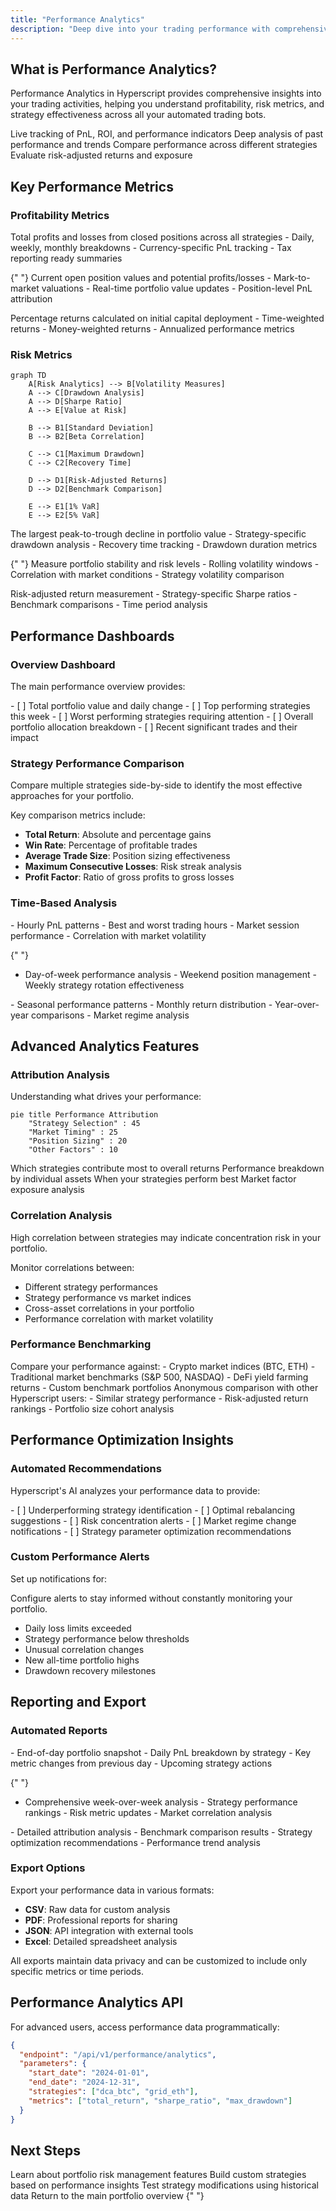 ```yaml
---
title: "Performance Analytics"
description: "Deep dive into your trading performance with comprehensive analytics and insights"
---
```


## What is Performance Analytics?

Performance Analytics in Hyperscript provides comprehensive insights into your trading activities, helping you understand profitability, risk metrics, and strategy effectiveness across all your automated trading bots.

<CardGroup cols={2}>
  <Card title="Real-Time Metrics" icon="chart-line">
    Live tracking of PnL, ROI, and performance indicators
  </Card>
  <Card title="Historical Analysis" icon="clock-rotate-left">
    Deep analysis of past performance and trends
  </Card>
  <Card title="Strategy Comparison" icon="scale-balanced">
    Compare performance across different strategies
  </Card>
  <Card title="Risk Assessment" icon="shield-check">
    Evaluate risk-adjusted returns and exposure
  </Card>
</CardGroup>

## Key Performance Metrics

### Profitability Metrics

<AccordionGroup>
  <Accordion title="Realized PnL">
    Total profits and losses from closed positions across all strategies -
    Daily, weekly, monthly breakdowns - Currency-specific PnL tracking - Tax
    reporting ready summaries
</Accordion>

{" "}
<Accordion title="Unrealized PnL">
  Current open position values and potential profits/losses - Mark-to-market
  valuations - Real-time portfolio value updates - Position-level PnL
  attribution
</Accordion>

  <Accordion title="Return on Investment (ROI)">
    Percentage returns calculated on initial capital deployment - Time-weighted
    returns - Money-weighted returns - Annualized performance metrics
</Accordion>
</AccordionGroup>

### Risk Metrics

```mermaid
graph TD
    A[Risk Analytics] --> B[Volatility Measures]
    A --> C[Drawdown Analysis]
    A --> D[Sharpe Ratio]
    A --> E[Value at Risk]

    B --> B1[Standard Deviation]
    B --> B2[Beta Correlation]

    C --> C1[Maximum Drawdown]
    C --> C2[Recovery Time]

    D --> D1[Risk-Adjusted Returns]
    D --> D2[Benchmark Comparison]

    E --> E1[1% VaR]
    E --> E2[5% VaR]
```

<AccordionGroup>
  <Accordion title="Maximum Drawdown">
    The largest peak-to-trough decline in portfolio value - Strategy-specific
    drawdown analysis - Recovery time tracking - Drawdown duration metrics
</Accordion>

{" "}
<Accordion title="Volatility Analysis">
  Measure portfolio stability and risk levels - Rolling volatility windows -
  Correlation with market conditions - Strategy volatility comparison
</Accordion>

  <Accordion title="Sharpe Ratio">
    Risk-adjusted return measurement - Strategy-specific Sharpe ratios -
    Benchmark comparisons - Time period analysis
</Accordion>
</AccordionGroup>

## Performance Dashboards

### Overview Dashboard

The main performance overview provides:

<CheckList>
  - [ ] Total portfolio value and daily change - [ ] Top performing strategies
  this week - [ ] Worst performing strategies requiring attention - [ ] Overall
  portfolio allocation breakdown - [ ] Recent significant trades and their
  impact
</CheckList>

### Strategy Performance Comparison

<Info>
  Compare multiple strategies side-by-side to identify the most effective
  approaches for your portfolio.
</Info>

Key comparison metrics include:

- **Total Return**: Absolute and percentage gains
- **Win Rate**: Percentage of profitable trades
- **Average Trade Size**: Position sizing effectiveness
- **Maximum Consecutive Losses**: Risk streak analysis
- **Profit Factor**: Ratio of gross profits to gross losses

### Time-Based Analysis

<AccordionGroup>
  <Accordion title="Intraday Performance">
    - Hourly PnL patterns - Best and worst trading hours - Market session
    performance - Correlation with market volatility
</Accordion>

{" "}
<Accordion title="Weekly Patterns">
  - Day-of-week performance analysis - Weekend position management - Weekly
  strategy rotation effectiveness
</Accordion>

  <Accordion title="Monthly Trends">
    - Seasonal performance patterns - Monthly return distribution -
    Year-over-year comparisons - Market regime analysis
</Accordion>
</AccordionGroup>

## Advanced Analytics Features

### Attribution Analysis

Understanding what drives your performance:

```mermaid
pie title Performance Attribution
    "Strategy Selection" : 45
    "Market Timing" : 25
    "Position Sizing" : 20
    "Other Factors" : 10
```

<CardGroup cols={2}>
  <Card title="Strategy Attribution" icon="puzzle-piece">
    Which strategies contribute most to overall returns
  </Card>
  <Card title="Asset Attribution" icon="coins">
    Performance breakdown by individual assets
  </Card>
  <Card title="Time Attribution" icon="calendar">
    When your strategies perform best
  </Card>
  <Card title="Factor Attribution" icon="chart-scatter">
    Market factor exposure analysis
  </Card>
</CardGroup>

### Correlation Analysis

<Warning>
  High correlation between strategies may indicate concentration risk in your
  portfolio.
</Warning>

Monitor correlations between:

- Different strategy performances
- Strategy performance vs market indices
- Cross-asset correlations in your portfolio
- Performance correlation with market volatility

### Performance Benchmarking

<AccordionGroup>
  <Accordion title="Market Benchmarks">
    Compare your performance against: - Crypto market indices (BTC, ETH) -
    Traditional market benchmarks (S&P 500, NASDAQ) - DeFi yield farming returns
    - Custom benchmark portfolios
</Accordion>

  <Accordion title="Peer Comparison">
    Anonymous comparison with other Hyperscript users: - Similar strategy
    performance - Risk-adjusted return rankings - Portfolio size cohort analysis
</Accordion>
</AccordionGroup>

## Performance Optimization Insights

### Automated Recommendations

Hyperscript's AI analyzes your performance data to provide:

<CheckList>
  - [ ] Underperforming strategy identification - [ ] Optimal rebalancing
  suggestions - [ ] Risk concentration alerts - [ ] Market regime change
  notifications - [ ] Strategy parameter optimization recommendations
</CheckList>

### Custom Performance Alerts

Set up notifications for:

<Tip>
  Configure alerts to stay informed without constantly monitoring your
  portfolio.
</Tip>

- Daily loss limits exceeded
- Strategy performance below thresholds
- Unusual correlation changes
- New all-time portfolio highs
- Drawdown recovery milestones

## Reporting and Export

### Automated Reports

<AccordionGroup>
  <Accordion title="Daily Performance Summary">
    - End-of-day portfolio snapshot - Daily PnL breakdown by strategy - Key
    metric changes from previous day - Upcoming strategy actions
</Accordion>

{" "}
<Accordion title="Weekly Performance Review">
  - Comprehensive week-over-week analysis - Strategy performance rankings - Risk
  metric updates - Market correlation analysis
</Accordion>

  <Accordion title="Monthly Deep Dive">
    - Detailed attribution analysis - Benchmark comparison results - Strategy
    optimization recommendations - Performance trend analysis
</Accordion>
</AccordionGroup>

### Export Options

Export your performance data in various formats:

- **CSV**: Raw data for custom analysis
- **PDF**: Professional reports for sharing
- **JSON**: API integration with external tools
- **Excel**: Detailed spreadsheet analysis

<Note>
  All exports maintain data privacy and can be customized to include only
  specific metrics or time periods.
</Note>

## Performance Analytics API

For advanced users, access performance data programmatically:

```json
{
  "endpoint": "/api/v1/performance/analytics",
  "parameters": {
    "start_date": "2024-01-01",
    "end_date": "2024-12-31",
    "strategies": ["dca_btc", "grid_eth"],
    "metrics": ["total_return", "sharpe_ratio", "max_drawdown"]
  }
}
```

## Next Steps

<CardGroup cols={2}>
  <Card
    title="Risk Management Tools"
    href="/portfolio/risk-management-tools"
    icon="shield"
  >
    Learn about portfolio risk management features
  </Card>
  <Card
    title="Strategy Building Guide"
    href="/guides/strategy-building"
    icon="wrench"
  >
    Build custom strategies based on performance insights
  </Card>
  <Card
    title="Backtesting Engine"
    href="/advanced/backtesting-engine"
    icon="clock-rotate-left"
  >
    Test strategy modifications using historical data
  </Card>
  <Card
    title="Portfolio Dashboard"
    href="/portfolio/dashboard"
    icon="chart-mixed"
  >
    Return to the main portfolio overview
  </Card>
</CardGroup>{" "}
